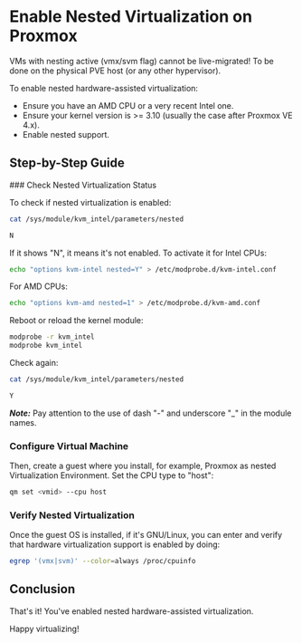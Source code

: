 
# Enable Nested Virtualization on Proxmox

<Callout type="warning">
  VMs with nesting active (vmx/svm flag) cannot be live-migrated! To be done on
  the physical PVE host (or any other hypervisor).
</Callout>

To enable nested hardware-assisted virtualization:

- Ensure you have an AMD CPU or a very recent Intel one.
- Ensure your kernel version is >= 3.10 (usually the case after Proxmox VE 4.x).
- Enable nested support.

## Step-by-Step Guide

<Steps>
### Check Nested Virtualization Status

To check if nested virtualization is enabled:

```bash copy
cat /sys/module/kvm_intel/parameters/nested
```

```bash filename="Output"
N
```

If it shows "N", it means it's not enabled. To activate it for Intel CPUs:

```bash copy
echo "options kvm-intel nested=Y" > /etc/modprobe.d/kvm-intel.conf
```

For AMD CPUs:

```bash copy
echo "options kvm-amd nested=1" > /etc/modprobe.d/kvm-amd.conf
```

Reboot or reload the kernel module:

```bash copy
modprobe -r kvm_intel
modprobe kvm_intel
```

Check again:

```bash copy
cat /sys/module/kvm_intel/parameters/nested
```

```bash filename="Output"
Y
```

**_Note:_** Pay attention to the use of dash "-" and underscore "\_" in the
module names.

### Configure Virtual Machine

Then, create a guest where you install, for example, Proxmox as nested
Virtualization Environment. Set the CPU type to "host":

```bash copy
qm set <vmid> --cpu host
```

### Verify Nested Virtualization

Once the guest OS is installed, if it's GNU/Linux, you can enter and verify that
hardware virtualization support is enabled by doing:

```bash copy
egrep '(vmx|svm)' --color=always /proc/cpuinfo
```

</Steps>

## Conclusion

That's it! You've enabled nested hardware-assisted virtualization.

Happy virtualizing!
